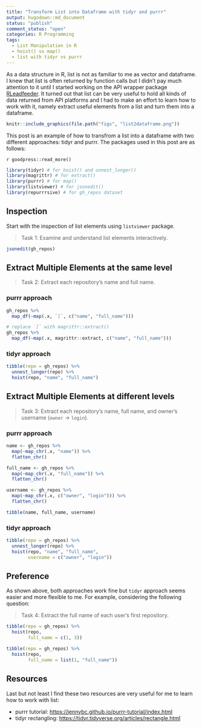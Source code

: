 ```yaml
---
title: "Transform List into Dataframe with tidyr and purrr"
output: hugodown::md_document
status: "publish"
comment_status: "open"
categories: R Programming
tags:
  - List Manipulation in R
  - hoist() vs map()
  - list with tidyr vs purrr
---
```


As a data structure in R, list is not as familiar to me as vector and dataframe. I knew that list is often returned by function calls but I didn't pay much attention to it until I started working on the API wrapper package [RLeadfeeder](https://github.com/henrywangnl/RLeadfeeder). It turned out that list can be very useful to hold all kinds of data returned from API platforms and I had to make an effort to learn how to work with it, namely extract useful elements from a list and turn them into a dataframe.

```r
knitr::include_graphics(file.path("figs", "list2dataframe.png"))
```

This post is an example of how to transfrom a list into a dataframe with two different approaches: tidyr and purrr. The packages used in this post are as follows:

`r goodpress::read_more()`

```r
library(tidyr) # for hoist() and unnest_longer()
library(magrittr) # for extract()
library(purrr) # for map()
library(listviewer) # for jsonedit()
library(repurrrsive) # for gh_repos dataset
```

## Inspection

Start with the inspection of list elements using `listviewer` package.

> Task 1: Examine and understand list elements interactively.

```r
jsonedit(gh_repos)
```

## Extract Multiple Elements at the same level

> Task 2: Extract each repository's name and full name.

### purrr approach

```r
gh_repos %>% 
  map_df(~map(.x, `[`, c("name", "full_name")))
```

```r
# replace `[` with magrittr::extract() 
gh_repos %>% 
  map_df(~map(.x, magrittr::extract, c("name", "full_name")))
```

### tidyr approach

```r
tibble(repo = gh_repos) %>% 
  unnest_longer(repo) %>% 
  hoist(repo, "name", "full_name")
```

## Extract Multiple Elements at different levels

> Task 3: Extract each repository's name, full name, and owner's username (`owner` -&gt; `login`).

### purrr approach

```r
name <- gh_repos %>% 
  map(~map_chr(.x, "name")) %>% 
  flatten_chr()

full_name <- gh_repos %>% 
  map(~map_chr(.x, "full_name")) %>% 
  flatten_chr()

username <- gh_repos %>% 
  map(~map_chr(.x, c("owner", "login"))) %>% 
  flatten_chr()

tibble(name, full_name, username)
```

### tidyr approach

```r
tibble(repo = gh_repos) %>% 
  unnest_longer(repo) %>% 
  hoist(repo, "name", "full_name",
        username = c("owner", "login"))
```

## Preference

As shown above, both approaches work fine but `tidyr` approach seems easier and more flexible to me. For example, considering the following question:

> Task 4: Extract the full name of each user's first repository.

```r
tibble(repo = gh_repos) %>% 
  hoist(repo, 
        full_name = c(1, 3))
```

```r
tibble(repo = gh_repos) %>% 
  hoist(repo, 
        full_name = list(1, "full_name"))
```

## Resources

Last but not least I find these two resources are very useful for me to learn how to work with list:

-   purrr tutorial: <https://jennybc.github.io/purrr-tutorial/index.html>
-   tidyr rectangling: <https://tidyr.tidyverse.org/articles/rectangle.html>
